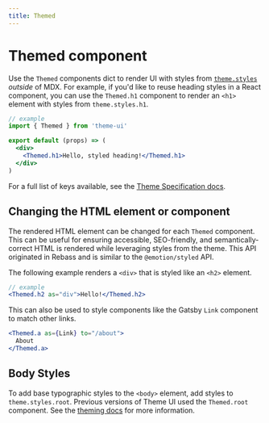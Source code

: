 ```yaml
---
title: Themed
---
```


# Themed component

Use the `Themed` components dict to render UI with styles from
[`theme.styles`](/theming#styles) _outside_ of MDX. For example, if you'd like
to reuse heading styles in a React component, you can use the `Themed.h1`
component to render an `<h1>` element with styles from `theme.styles.h1`.

```jsx
// example
import { Themed } from 'theme-ui'

export default (props) => (
  <div>
    <Themed.h1>Hello, styled heading!</Themed.h1>
  </div>
)
```

For a full list of keys available, see the
[Theme Specification docs](/theme-spec#styles).

## Changing the HTML element or component

The rendered HTML element can be changed for each `Themed` component. This can
be useful for ensuring accessible, SEO-friendly, and semantically-correct HTML
is rendered while leveraging styles from the theme. This API originated in
Rebass and is similar to the `@emotion/styled` API.

The following example renders a `<div>` that is styled like an `<h2>` element.

```jsx
// example
<Themed.h2 as="div">Hello!</Themed.h2>
```

This can also be used to style components like the Gatsby `Link` component to
match other links.

```jsx
<Themed.a as={Link} to="/about">
  About
</Themed.a>
```

## Body Styles

To add base typographic styles to the `<body>` element, add styles to
`theme.styles.root`. Previous versions of Theme UI used the `Themed.root`
component. See the [theming docs](/theming/#body-styles) for more information.
